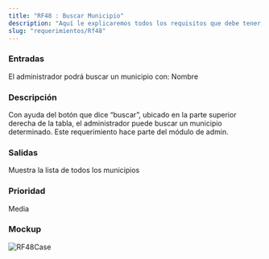 ```yaml
---
title: "RF48 : Buscar Municipio"
description: "Aquí le explicaremos todos los requisitos que debe tener para poder usar nuestro software."
slug: "requerimientos/Rf48"
---
```



<h3>Entradas</h3>
El administrador podrá buscar un municipio con: Nombre

<h3>Descripción</h3>
Con ayuda del botón que dice “buscar”, ubicado en la parte superior derecha de la
tabla, el administrador puede buscar un municipio determinado. Este requerimiento
hace parte del módulo de admin.

<h3>Salidas</h3>
Muestra la lista de todos los municipios

<h3>Prioridad</h3>
Media

<h3>Mockup</h3>
<Image src={RF48Case} alt="RF48Case" width={3148} height={2270} />
